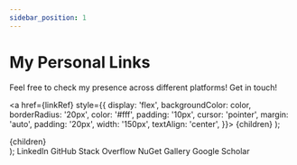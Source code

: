 ```yaml
---
sidebar_position: 1
---
```


# My Personal Links

Feel free to check my presence across different platforms! Get in touch!

  <a href={linkRef}
    style={{
      display: 'flex',
      backgroundColor: color,
      borderRadius: '20px',
      color: '#fff',
      padding: '10px',
      cursor: 'pointer',
      margin: 'auto',
      padding: '20px',
      width: '150px',
      textAlign: 'center',
    }}>
    {children}
  </a>
);

  <div
    style={{
      display: 'flex',
      marginTop: '10px',
      marginBottom: '10px',
      height: '100%',
      width: '100%',
    }}>
    {children}
  </div>
);

<Centered>
  <Highlight color="#0072B1" linkRef="https://linkedin.com/in/nunohpinheiro">LinkedIn</Highlight>
  <Highlight color="#42254A" linkRef="https://github.com/nunohpinheiro">GitHub</Highlight>
  <Highlight color="#CC7E3E" linkRef="https://stackoverflow.com/users/5220455/nunohpinheiro">Stack Overflow</Highlight>
</Centered>
<Centered>
  <Highlight color="#004880" linkRef="https://nuget.org/profiles/nunohpinheiro">NuGet Gallery</Highlight>
  <Highlight color="#DB4437" linkRef="https://scholar.google.com/citations?user=oUjyq6oAAAAJ">Google Scholar</Highlight>
</Centered>
